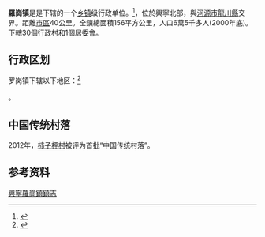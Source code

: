{{中国乡级行政区|44/14/81/116/000}}

'''羅崗镇'''是是{{PRC admin/fullname|44/14/81/003/000|3}}下辖的一个[[乡镇|乡镇]]级行政单位。<ref>{{PRC admin/ref sgc|{{PRC admin/parent|44/14/81/116/000}}}}</ref>，位於興寧北部，與[[河源市|河源市]][[龍川縣|龍川縣]]交界。距離[[興田街道|市區]]40公里。全鎮總面積156平方公里，人口6萬5千多人(2000年底)。下轄30個行政村和1個居委會。

== 行政区划 ==
罗岗镇下辖以下地区：<ref>{{PRC admin/ref sgc|44/14/81/116/000}}</ref>

{{PRC admin/children|44/14/81/116/000}}。

==中国传统村落==
2012年，[[柿子枰村|柿子枰村]]被评为首批“中国传统村落”。

== 参考资料 ==
{{reflist}}
{{行政区划小作品}}
[http://www.luogangzf.com/typenews.asp?id=108/ 興寧羅崗鎮鎮志]{{dead link|date=2018年4月 |bot=InternetArchiveBot |fix-attempted=yes }}

{{PRC admin/navcat|44/14/81/116/000}}